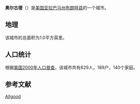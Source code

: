 {{unreferenced|time=2013-05-03T09:04:20+00:00}}
{{Infobox settlement
|official_name            = 奧爾古德<br />{{lang|en|Allgood}}
|settlement_type          = [[鎮|鎮]]
|image_skyline            = 
|imagesize                = 
|image_caption            = 
|image_seal               = 
|image_map                = File:Blount County Alabama Incorporated and Unincorporated areas Allgood Highlighted 0101396.svg
|mapsize                  = 250px
|map_caption              = 奧爾古德在布朗特縣的位置
|image_map1               = 
|mapsize1                 = 
|map_caption1             = 
|subdivision_type         = 國家
|subdivision_type1        = 州
|subdivision_type2        = [[阿拉巴馬州行政區劃|縣]]
|subdivision_name         = 美國
|subdivision_name1        = [[阿拉巴馬州|阿拉巴馬州]]
|subdivision_name2        = [[布朗特縣_(阿拉巴馬州)|布朗特縣]]
|government_type          = 
|leader_title             = 
|leader_name              = 
|established_date         = 
|area_magnitude           = 
|area_total_sq_mi         = 1.04
|area_land_sq_mi          = 1.04
|area_water_sq_mi         = 0.00
|elevation_ft             = 787
|population_as_of         = [[2010年美國人口普查|2010]]
|population_footnotes     = 
|population_total         = 622
|population_metro         = 
|population_density_sq_mi = auto
|timezone                 = [[北美中部時區|CST]]
|utc_offset               = -6
|coordinates              = {{coord|33|54|15|N|86|30|59|W|region:US-AL|display=inline}}
|timezone_DST             = CDT
|utc_offset_DST           = -5
|postal_code_type         = [[郵政編號|郵政編號]]
|postal_code              = 35013
|area_code                = {{link-en|電話區號205、659|Area codes 205 and 659|205、659}}
|blank_name               = [[聯邦資訊處理標準|FIPS編號]]
|blank_info               = 01-01396
|blank1_name              = [[地名資訊系統|GNIS]]特徵ID
|blank1_info              = 0113021
|footnotes                = 
|website                  = 
|pop_est_as_of = 2019
|pop_est_footnotes = <ref name="USCensusEst2019"/>
|population_est = 650
|unit_pref = Imperial
|area_footnotes = <ref name="CenPopGazetteer2016">{{cite web|title=2018 U.S. Gazetteer Files|url=https://www2.census.gov/geo/docs/maps-data/data/gazetteer/2018_Gazetteer/2018_gaz_place_01.txt|publisher=United States Census Bureau|accessdate=June 4, 2019|archive-date=2019-06-04|archive-url=https://web.archive.org/web/20190604173749/https://www2.census.gov/geo/docs/maps-data/data/gazetteer/2018_Gazetteer/2018_gaz_place_01.txt|dead-url=no}}</ref>
}}
'''奥尔古德'''（{{lang-en|Allgood}}）是[[美国|美国]][[亚拉巴马州|亚拉巴马州]][[布朗特县_(亚拉巴马州)|布朗特县]]的一个城市。

==地理==
该城市的总面积为1.0平方英里。

==人口统计==
根据[[美国2000年人口普查|美国2000年人口普查]]，该城市共有629人，189户，140个家庭。
==参考文献==
{{reflist}}
{{布朗特縣 (阿拉巴馬州)}}

[[Category:阿拉巴马州城镇|Allgood]]